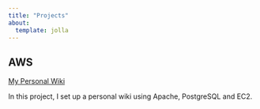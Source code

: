 ```yaml
---
title: "Projects"
about:
  template: jolla
---
```


## AWS

[My Personal Wiki](projects/wiki-server.qmd)

In this project, I set up a personal wiki using Apache, PostgreSQL and EC2.
